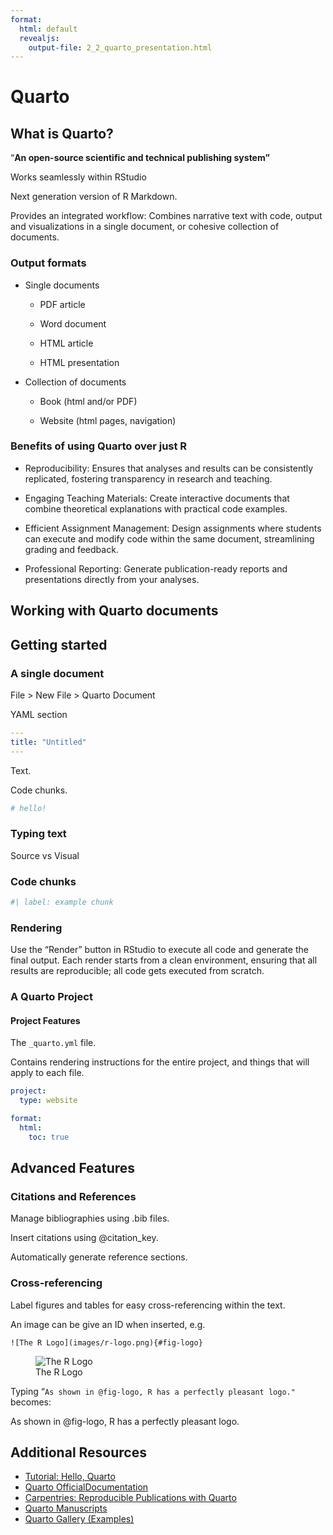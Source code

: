 ```yaml
---
format: 
  html: default
  revealjs: 
    output-file: 2_2_quarto_presentation.html
---
```


# Quarto

## What is Quarto?

"**An open-source scientific and technical publishing system"**

Works seamlessly within RStudio

Next generation version of R Markdown.

Provides an integrated workflow: Combines narrative text with code, output and visualizations in a single document, or cohesive collection of documents.

### Output formats

-   Single documents

    -   PDF article

    -   Word document

    -   HTML article

    -   HTML presentation

-   Collection of documents

    -   Book (html and/or PDF)

    -   Website (html pages, navigation)

### Benefits of using Quarto over just R

-   Reproducibility: Ensures that analyses and results can be consistently replicated, fostering transparency in research and teaching.

-   Engaging Teaching Materials: Create interactive documents that combine theoretical explanations with practical code examples.

-   Efficient Assignment Management: Design assignments where students can execute and modify code within the same document, streamlining grading and feedback.

-   Professional Reporting: Generate publication-ready reports and presentations directly from your analyses.

## Working with Quarto documents

## Getting started

### A single document

File \> New File \> Quarto Document

YAML section

``` yaml
---
title: "Untitled"
---
```

Text.

Code chunks.

```r
# hello!
```

### Typing text

Source vs Visual

### Code chunks

```r
#| label: example chunk
```

### Rendering

Use the "Render" button in RStudio to execute all code and generate the final output. Each render starts from a clean environment, ensuring that all results are reproducible; all code gets executed from scratch.

### A Quarto Project

#### Project Features

The `_quarto.yml` file.

Contains rendering instructions for the entire project, and things that will apply to each file.

``` .yaml
project:
  type: website

format:
  html:
    toc: true
```

## Advanced Features

### Citations and References

Manage bibliographies using .bib files.

Insert citations using @citation_key.

Automatically generate reference sections.

### Cross-referencing

Label figures and tables for easy cross-referencing within the text.

An image can be give an ID when inserted, e.g.

```         
![The R Logo](images/r-logo.png){#fig-logo}
```

![The R Logo](images/r-logo.png){#fig-logo}

Typing "`As shown in @fig-logo, R has a perfectly pleasant logo."` becomes:

As shown in @fig-logo, R has a perfectly pleasant logo.

## Additional Resources

-   [Tutorial: Hello, Quarto](https://quarto.org/docs/get-started/hello/rstudio.html)
-   [Quarto Official ](https://quarto.org/docs/)[Documentation](https://quarto.org/docs/guide/)
-   [Carpentries: Reproducible Publications with Quarto](https://carpentries-incubator.github.io/reproducible-publications-quarto/)
-   [Quarto Manuscripts](https://quarto.org/docs/manuscripts/)
-   [Quarto Gallery (Examples)](https://quarto.org/docs/gallery/)
